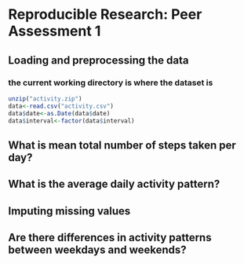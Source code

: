 # Reproducible Research: Peer Assessment 1


## Loading and preprocessing the data
### the current working directory is where the dataset is
```r
unzip("activity.zip")
data<-read.csv("activity.csv")
data$date<-as.Date(data$date)
data$interval<-factor(data$interval)
```

## What is mean total number of steps taken per day?



## What is the average daily activity pattern?



## Imputing missing values



## Are there differences in activity patterns between weekdays and weekends?
